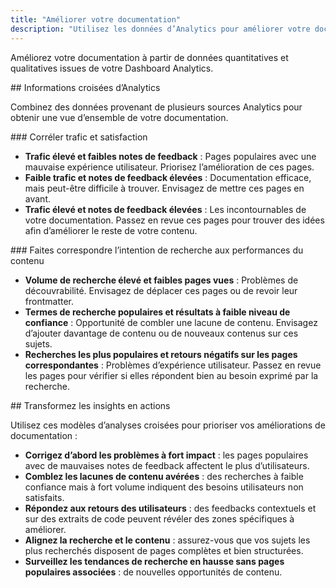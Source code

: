 ```yaml
---
title: "Améliorer votre documentation"
description: "Utilisez les données d’Analytics pour améliorer votre documentation"
---
```


Améliorez votre documentation à partir de données quantitatives et qualitatives issues de votre Dashboard Analytics.

<div id="cross-analytics-insights">
  ## Informations croisées d’Analytics
</div>

Combinez des données provenant de plusieurs sources Analytics pour obtenir une vue d’ensemble de votre documentation.

<div id="correlate-traffic-and-satisfaction">
  ### Corréler trafic et satisfaction
</div>

- **Trafic élevé et faibles notes de feedback** : Pages populaires avec une mauvaise expérience utilisateur. Priorisez l’amélioration de ces pages.
- **Faible trafic et notes de feedback élevées** : Documentation efficace, mais peut-être difficile à trouver. Envisagez de mettre ces pages en avant.
- **Trafic élevé et notes de feedback élevées** : Les incontournables de votre documentation. Passez en revue ces pages pour trouver des idées afin d’améliorer le reste de votre contenu.

<div id="match-search-intent-with-content-performance">
  ### Faites correspondre l’intention de recherche aux performances du contenu
</div>

- **Volume de recherche élevé et faibles pages vues** : Problèmes de découvrabilité. Envisagez de déplacer ces pages ou de revoir leur frontmatter.
- **Termes de recherche populaires et résultats à faible niveau de confiance** : Opportunité de combler une lacune de contenu. Envisagez d’ajouter davantage de contenu ou de nouveaux contenus sur ces sujets.
- **Recherches les plus populaires et retours négatifs sur les pages correspondantes** : Problèmes d’expérience utilisateur. Passez en revue les pages pour vérifier si elles répondent bien au besoin exprimé par la recherche.

<div id="put-insights-into-action">
  ## Transformez les insights en actions
</div>

Utilisez ces modèles d’analyses croisées pour prioriser vos améliorations de documentation :

- **Corrigez d’abord les problèmes à fort impact** : les pages populaires avec de mauvaises notes de feedback affectent le plus d’utilisateurs.
- **Comblez les lacunes de contenu avérées** : des recherches à faible confiance mais à fort volume indiquent des besoins utilisateurs non satisfaits.
- **Répondez aux retours des utilisateurs** : des feedbacks contextuels et sur des extraits de code peuvent révéler des zones spécifiques à améliorer.
- **Alignez la recherche et le contenu** : assurez-vous que vos sujets les plus recherchés disposent de pages complètes et bien structurées.
- **Surveillez les tendances de recherche en hausse sans pages populaires associées** : de nouvelles opportunités de contenu.